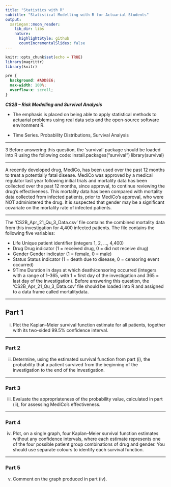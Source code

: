 ```yaml
---
title: "Statistics with R"
subtitle: "Statistical Modelling with R for Actuarial Students"
output:
  xaringan::moon_reader:
    lib_dir: libs
    nature:
      highlightStyle: github
      countIncrementalSlides: false
---
```


```r
knitr::opts_chunk$set(echo = TRUE)
library(magrittr)
library(knitr)


```

```css
pre {
  background: #ADD8E6;
  max-width: 100%;
  overflow-x: scroll;
}
```

***CS2B – Risk Modelling and Survival Analysis ***


* The emphasis is placed on being able to apply statistical methods to actuarial problems using real data sets and the open-source software environment R. 

* Time Series. Probability Distributions, Survival Analysis

---

3 Before answering this question, the ‘survival’ package should be loaded into R using 
the following code: 
install.packages("survival") 
library(survival)

---

A recently developed drug, MediCo, has been used over the past 12 months to treat a 
potentially fatal disease. MediCo was approved by a medical regulator last year 
following initial trials and mortality data has been collected over the past 12 months, 
since approval, to continue reviewing the drug’s effectiveness. 
This mortality data has been compared with mortality data collected from infected 
patients, prior to MediCo’s approval, who were NOT administered the drug. 
It is suspected that gender may be a significant covariate on the mortality rate of 
infected patients. 

---

The ‘CS2B_Apr_21_Qu_3_Data.csv’ file contains the combined mortality data from 
this investigation for 4,400 infected patients. The file contains the following five 
variables: 

* Life Unique patient identifier (integers 1, 2, …, 4,400) 
* Drug Drug indicator (1 = received drug, 0 = did not receive drug) 
* Gender Gender indicator (1 = female, 0 = male) 
* Status Status indicator (1 = death due to disease, 0 = censoring event 
occurred) 
* 9Time Duration in days at which death/censoring occurred (integers with a 
range of 1–365, with 1 = first day of the investigation and 
365 = last day of the investigation). 
Before answering this question, the ‘CS2B_Apr_21_Qu_3_Data.csv’ file should be 
loaded into R and assigned to a data frame called mortalitydata. 


---

## Part 1

(i) Plot the Kaplan–Meier survival function estimate for all patients, together with 
its two-sided 99.5% confidence interval. 



---

### Part 2

(ii) Determine, using the estimated survival function from part (i), the probability 
that a patient survived from the beginning of the investigation to the end of the 
investigation.

---

### Part 3

(iii) Evaluate the appropriateness of the probability value, calculated in part (ii), 
for assessing MediCo’s effectiveness. 

---

### Part 4

(iv) Plot, on a single graph, four Kaplan–Meier survival function estimates without 
any confidence intervals, where each estimate represents one of the four 
possible patient group combinations of drug and gender. You should use 
separate colours to identify each survival function. 


---

### Part 5

(v) Comment on the graph produced in part (iv).  

